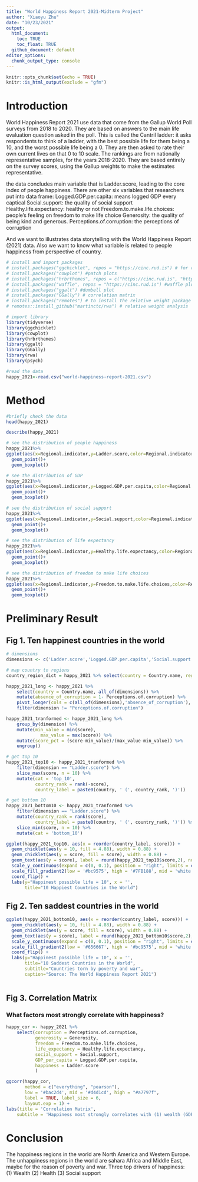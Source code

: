 ```yaml
---
title: "World Happiness Report 2021-Midterm Project"
author: "Xiaoyu Zhu"
date: "10/23/2021"
output: 
  html_document:
    toc: TRUE
    toc_float: TRUE
  github_document: default
editor_options: 
  chunk_output_type: console
---
```


```r
knitr::opts_chunk$set(echo = TRUE)
knitr::is_html_output(exclude = "gfm") 
```


# Introduction


World Happiness Report 2021 use data that come from the Gallup World Poll surveys from 2018 to 2020. They are based on answers to the main life evaluation question asked in the poll. This is called the Cantril ladder: it asks respondents to think of a ladder, with the best possible life for them being a 10, and the worst possible life being a 0. They are then asked to rate their own current lives on that 0 to 10 scale. The rankings are from nationally representative samples, for the years 2018-2020. They are based entirely on the survey scores, using the Gallup weights to make the estimates representative. 

the data concludes main variable that is Ladder.score, leading to the core index of people happiness. There are other six variables that researchers put into data frame:
Logged.GDP.per.capita: means logged GDP every captical
Social.support: the quality of social support 
Healthy.life.expectancy: healthy or not
Freedom.to.make.life.choices: people's feeling on freedom to make life choice
Generosity: the quality of being kind and generous.
Perceptions.of.corruption: the perceptions of corruption

And we want to illustrates data storytelling with the World Happiness Report (2021) data. Also we want to know what variable is related to people happiness from perspective of country.

```r
# install and import packages
# install.packages("ggchicklet", repos = "https://cinc.rud.is") # for rounded corners 
# install.packages("cowplot") #patch plots
# install.packages("hrbrthemes", repos = c("https://cinc.rud.is", "https://cloud.r-project.org/")) #beautiful theme
# install.packages("waffle", repos = "https://cinc.rud.is") #waffle plot
# install.packages("ggalt") #dumbell plot
# install.packages("GGally") # correlation matrix
# install.packages("remotes") # to install the relative weight package
# remotes::install_github("martinctc/rwa") # relative weight analysis
```

```r
# import library
library(tidyverse) 
library(ggchicklet)
library(cowplot)
library(hrbrthemes)
library(ggalt)
library(GGally)
library(rwa)
library(psych)
```


```r
#read the data
happy_2021<-read.csv("world-happiness-report-2021.csv")

```


# Method
```r
#briefly check the data
head(happy_2021)
```

```r
describe(happy_2021)
```

```r
# see the distribution of people happiness
happy_2021%>%
ggplot(aes(x=Regional.indicator,y=Ladder.score,color=Regional.indicator))+
  geom_point()+
  geom_boxplot()
```
```r
# see the distribution of GDP
happy_2021%>%
ggplot(aes(x=Regional.indicator,y=Logged.GDP.per.capita,color=Regional.indicator))+
  geom_point()+
  geom_boxplot()
```

```r
# see the distribution of social support
happy_2021%>%
ggplot(aes(x=Regional.indicator,y=Social.support,color=Regional.indicator))+
  geom_point()+
  geom_boxplot()
```

```r
# see the distribution of life expectancy
happy_2021%>% 
ggplot(aes(x=Regional.indicator,y=Healthy.life.expectancy,color=Regional.indicator))+
  geom_point()+
  geom_boxplot()
```

```r
# see the distribution of freedom to make life choices
happy_2021%>%
ggplot(aes(x=Regional.indicator,y=Freedom.to.make.life.choices,color=Regional.indicator))+
  geom_point()+
  geom_boxplot()
```

# Preliminary Result

## Fig 1. Ten happinest countries in the world
```r
# dimensions
dimensions <- c('Ladder.score','Logged.GDP.per.capita','Social.support','Healthy.life.expectancy','Freedom.to.make.life.choices','Generosity','Perceptions.of.corruption')

# map country to regions
country_region_dict = happy_2021 %>% select(country = Country.name, region = Regional.indicator) %>% unique()

happy_2021_long <- happy_2021 %>% 
    select(country = Country.name, all_of(dimensions)) %>%
    mutate(absence_of_corruption = 1- Perceptions.of.corruption) %>%
    pivot_longer(cols = c(all_of(dimensions),'absence_of_corruption'), names_to = 'dimension', values_to = 'score') %>%
    filter(dimension != "Perceptions.of.corruption")

happy_2021_tranformed <- happy_2021_long %>%
    group_by(dimension) %>%
    mutate(min_value = min(score),
             max_value = max(score)) %>%
    mutate(score_pct = (score-min_value)/(max_value-min_value)) %>%
    ungroup()

# get top 10
happy_2021_top10 <- happy_2021_tranformed %>%
    filter(dimension == "Ladder.score") %>%
    slice_max(score, n = 10) %>%
    mutate(cat = 'top_10', 
           country_rank = rank(-score),
           country_label = paste0(country, ' (', country_rank, ')'))

# get bottom 10
happy_2021_bottom10 <- happy_2021_tranformed %>%
    filter(dimension == "Ladder.score") %>%
    mutate(country_rank = rank(score),
           country_label = paste0(country, ' (', country_rank, ')')) %>%
    slice_min(score, n = 10) %>%
    mutate(cat = 'bottom_10')

```


```r

ggplot(happy_2021_top10, aes(x = reorder(country_label, score))) + 
  geom_chicklet(aes(y = 10, fill = 4.88), width = 0.88) +
  geom_chicklet(aes(y = score, fill = score), width = 0.88) +
  geom_text(aes(y = score), label = round(happy_2021_top10$score,2), nudge_y = 0.4, size = 6) + 
  scale_y_continuous(expand = c(0, 0.1), position = "right", limits = c(0, 10)) +
  scale_fill_gradient2(low = '#bc9575', high = '#7FB188', mid = 'white', midpoint = 5) + 
  coord_flip() +
  labs(y="Happinest possible life = 10", x = '',
       title="10 Happiest Countries in the World")
```

## Fig 2. Ten saddest countries in the world
```r

ggplot(happy_2021_bottom10, aes(x = reorder(country_label, score))) + 
  geom_chicklet(aes(y = 10, fill = 4.88), width = 0.88) +
  geom_chicklet(aes(y = score, fill = score), width = 0.88) +
  geom_text(aes(y = score), label = round(happy_2021_bottom10$score,2), nudge_y = 0.4, size = 6) + 
  scale_y_continuous(expand = c(0, 0.1), position = "right", limits = c(0, 10)) +
  scale_fill_gradient2(low = '#656667', high = '#bc9575', mid = 'white', midpoint = 5) + 
  coord_flip() +
  labs(y="Happinest possible life = 10", x = '',
       title="10 Saddest Countries in the World",
       subtitle="Countries torn by poverty and war",
       caption="Source: The World Happiness Report 2021") 
  
```


## Fig 3. Correlation Matrix
### What factors most strongly correlate with happiness?
```r
happy_cor <- happy_2021 %>% 
    select(corruption = Perceptions.of.corruption,
           generosity = Generosity,
           freedom = Freedom.to.make.life.choices, 
           life_expectancy = Healthy.life.expectancy, 
           social_support = Social.support,
           GDP_per_capita = Logged.GDP.per.capita, 
           happiness = Ladder.score
           )
```

```r
ggcorr(happy_cor, 
       method = c("everything", "pearson"), 
       low = '#bac2d4', mid = '#d4d1cd', high = "#a7797f",
       label = TRUE, label_size = 6,
       layout.exp = 1) +
labs(title = 'Correlation Matrix',
    subtitle = 'Happiness most strongly correlates with (1) wealth (GDP)\n(2) health, (3) social support, and (4) freedom') 

```


# Conclusion

The happiness regions in the world are North America and Western Europe.
The unhappiness regions in the world are sahara Africa and Middle East, maybe for the reason of poverty and war.
Three top drivers of happiness:
(1) Wealth
(2) Health
(3) Social support
















